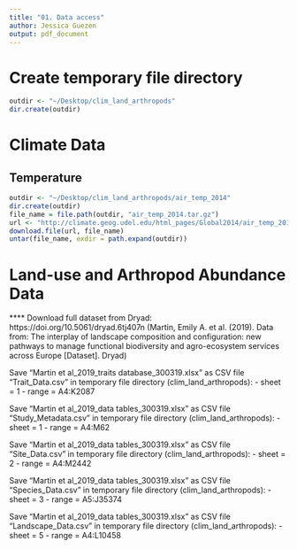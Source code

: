 ```yaml
---
title: "01. Data access"
author: Jessica Guezen
output: pdf_document
---
```


# Create temporary file directory
```r
outdir <- "~/Desktop/clim_land_arthropods"
dir.create(outdir)
```


# Climate Data

## Temperature
```r
outdir <- "~/Desktop/clim_land_arthropods/air_temp_2014"
dir.create(outdir)
file_name = file.path(outdir, "air_temp_2014.tar.gz")
url <- "http://climate.geog.udel.edu/html_pages/Global2014/air_temp_2014.tar.gz"
download.file(url, file_name)
untar(file_name, exdir = path.expand(outdir))
```


# Land-use and Arthropod Abundance Data

**** Download full dataset from Dryad: https://doi.org/10.5061/dryad.6tj407n (Martin, Emily A. et al. (2019). Data from: The interplay of landscape composition and configuration: new pathways to manage functional biodiversity and agro-ecosystem services across Europe [Dataset]. Dryad)

Save "Martin et al_2019_traits database_300319.xlsx" as CSV file "Trait_Data.csv" in temporary file directory (clim_land_arthropods):
- sheet = 1
- range = A4:K2087

Save "Martin et al_2019_data tables_300319.xlsx" as CSV file "Study_Metadata.csv" in temporary file directory (clim_land_arthropods):
- sheet = 1
- range = A4:M62

Save "Martin et al_2019_data tables_300319.xlsx" as CSV file "Site_Data.csv" in temporary file directory (clim_land_arthropods):
- sheet = 2
- range = A4:M2442

Save "Martin et al_2019_data tables_300319.xlsx" as CSV file "Species_Data.csv" in temporary file directory (clim_land_arthropods):
- sheet = 3
- range = A5:J35374

Save "Martin et al_2019_data tables_300319.xlsx" as CSV file "Landscape_Data.csv" in temporary file directory (clim_land_arthropods):
- sheet = 5
- range = A4:L10458
